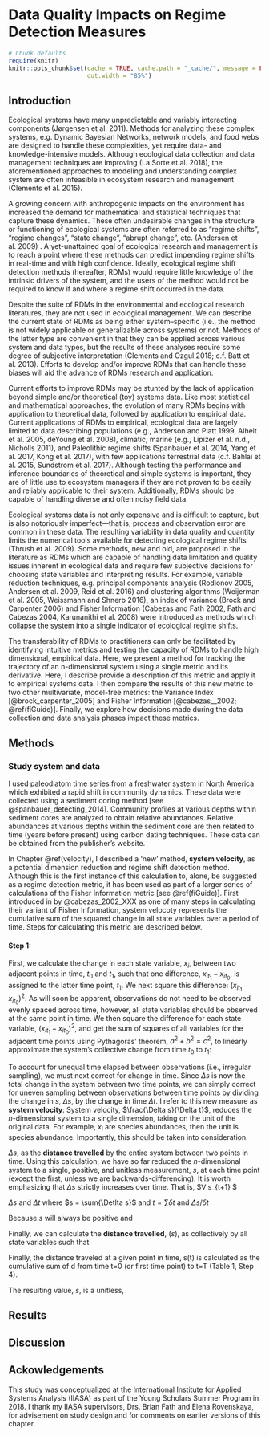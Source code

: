 # Data Quality Impacts on Regime Detection Measures  {#resampling}
```r
# Chunk defaults
require(knitr)
knitr::opts_chunk$set(cache = TRUE, cache.path = "_cache/", message = FALSE, warning=FALSE, eval=TRUE, echo=FALSE, error=FALSE, fig.align='center',
                      out.width = "85%")
```

## Introduction 
Ecological systems have many unpredictable and variably interacting components (Jørgensen et al. 2011). Methods for analyzing these complex systems, e.g. Dynamic Bayesian Networks, network models, and food webs are designed to handle these complexities, yet require data- and knowledge-intensive models. Although ecological data collection and data management techniques are improving (La Sorte et al. 2018), the aforementioned approaches to modeling and understanding complex system are often infeasible in ecosystem research and management (Clements et al. 2015). 

A growing concern with anthropogenic impacts on the environment has increased the demand for mathematical and statistical techniques that capture these dynamics. These often undesirable changes in the structure or functioning of ecological systems are often referred to as “regime shifts”, “regime changes”, “state change”, “abrupt change”, etc. (Andersen et al. 2009) . A yet-unattained goal of ecological research and management is to reach a point where these methods can predict impending regime shifts in real-time and with high confidence. Ideally, ecological regime shift detection methods (hereafter, RDMs) would require little knowledge of the intrinsic drivers of the system, and the users of the method would not be required to know if and where a regime shift occurred in the data. 

Despite the suite of RDMs in the environmental and ecological research literatures, they are not used in ecological management. We can describe the current state of RDMs as being either system–specific (i.e., the method is not widely applicable or generalizable across systems) or not. Methods of the latter type are convenient in that they can be applied across various system and data types, but the results of these analyses require some degree of subjective interpretation (Clements and Ozgul 2018; c.f. Batt et al. 2013). Efforts to develop and/or improve RDMs that can handle these biases will aid the advance of RDMs research and application. 

Current efforts to improve RDMs may be stunted by the lack of application beyond simple and/or theoretical (toy) systems data. Like most statistical and mathematical approaches, the evolution of many RDMs begins with application to theoretical data, followed by application to empirical data. Current applications of RDMs to empirical, ecological data are largely limited to data describing populations (e.g., Anderson and Piatt 1999, Alheit et al. 2005, deYoung et al. 2008), climatic, marine (e.g., Lipizer et al. n.d., Nicholls 2011),  and Paleolithic regime shifts (Spanbauer et al. 2014, Yang et al. 2017, Kong et al. 2017),  with few applications terrestrial data (c.f. Bahlai et al. 2015, Sundstrom et al. 2017). Although testing the performance and inference boundaries of theoretical and simple systems is important, they are of little use to ecosystem managers if they are not proven to be easily and reliably applicable to their system. Additionally, RDMs should be capable of handling diverse and often noisy field data.  

Ecological systems data is not only expensive and is difficult to capture, but is also notoriously imperfect—that is, process and observation error are common in these data. The resulting variability in data quality and quantity limits the numerical tools available for detecting ecological regime shifts (Thrush et al. 2009). Some methods, new and old, are proposed in the literature as RDMs which are capable of handling data limitation and quality issues inherent in ecological data and require few subjective decisions for choosing state variables and interpreting results. For example, variable reduction techniques, e.g. principal components analysis (Rodionov 2005, Andersen et al. 2009, Reid et al. 2016) and clustering algorithms (Weijerman et al. 2005, Weissmann and Shnerb 2016), an index of variance (Brock and Carpenter 2006) and Fisher Information (Cabezas and Fath 2002, Fath and Cabezas 2004, Karunanithi et al. 2008) were introduced as methods which collapse the system into a single indicator of ecological regime shifts. 

The transferability of RDMs to practitioners can only be facilitated by identifying intuitive metrics and testing the capacity of RDMs to handle high dimensional, empirical data. Here, we present a method for tracking the trajectory of an n-dimensional system using a single metric and its derivative. Here, I describe provide a description of this metric and apply it to empirical systems data. I then compare the results of this new metric to two other multivariate, model-free metrics: the Variance Index [@brock_carpenter_2005] and Fisher Information [@cabezas__2002; \@ref(fiGuide)]. Finally, we explore how decisions made during the data collection and data analysis phases impact these metrics.

## Methods
### Study system and data  
I used paleodiatom time series from a freshwater system in North America which exhibited a rapid shift in community dynamics. These data were  collected using a sediment coring method [see @spanbauer_detecting_2014]. Community profiles at various depths within sediment cores are analyzed to obtain relative abundances. Relative abundances at various depths within the sediment core are then related to time (years before present) using carbon dating techniques. These data can be obtained from the publisher’s website. 

In Chapter \@ref(velocity), I described a 'new' method, __system velocity__, as a potential dimension reduction and regime shift detection method. Although this is the first instance of this calculation to, alone, be suggested as a regime detection metric, it has been used as part of a larger series of calculations of the Fisher Information metric [see \@ref(fiGuide)]. First introduced in by @cabezas_2002_XXX as one of many steps in calculating their variant of Fisher Information, system velocoty represents the cumulative sum of the squared change in all state variables over a period of time. Steps for calculating this metric are described below.

#### Step 1: 
First, we calculate the change in each state variable, $x_i$, between two adjacent points in time, $t_0$ and $t_1$, such that one difference, $x_{it_1} - x_{it_0}$, is assigned to the latter time point, $t_1$. We next square this difference: $(x_{it_1} - x_{it_0})^2$. As will soon be apparent, observations do not need to be observed evenly spaced across time, however, all state variables should be observed at the same point in time. We then square the difference for each state variable,  $(x_{it_1} - x_{it_0})^2$, and get the sum of squares of all variables for the adjacent time points using Pythagoras' theorem, $a^2 + b^2 = c^2$, to linearly approximate the system's collective change from time $t_0$ to $t_1$:
\begin{equation}
$\Delta s = \sqrt{\sum(x_{it_1} - x_{it_0})^2}$
  (\#eq:ds)
\end{equation}

To account for unequal time elapsed between observations (i.e., irregular sampling), we must next correct for change in time. Since $\Delta s$ is now the total change in the system between two time points, we can simply correct for uneven sampling between observations between time points by dividing the change in $s$, $\Delta s$, by the change in time $\Delta t$. I refer to this new measure as **system velocity**:
\begin{equation}
$\frac{\Delta s}{\Delta t} = \frac{\sqrt{\sum(x_{i(t_1)} - x_{i(t_0)})^2}}{t_1 - t_0}$
  (\#eq:dsdt)
\end{equation}
System velocity, $\frac{\Delta s}{\Delta t}$, reduces the *n*-dimensional system to a single dimension, taking on the unit of the original data. For example, $x_i$ are species abundances, then the unit is species abundance. Importantly, this should be taken into consideration. 

\begin{equation}
$\frac{\Delta s}{\Delta t} = \frac{\sqrt{\sum(x_{i(t_1)} - x_{i(t_0)})^2}}{t_1 - t_0}$
  (\#eq:dsdt)
\end{equation}

$\Delta s$, as the **distance travelled** by the entire system between two points in time. Using this calculation, we have so far reduced the $n$-dimensional system to a single, positive, and unitless measurement, $s$, at each time point (except the first, unless we are backwards-differencing). It is worth emphasizing that $\Delta s$ strictly increases over time. That is, $∀ s_{t+1} $

$\Delta s$ and $\Delta t$ where $s = \sum{\Detlta s}$ and $t = \sum{\delta t}$ and $\Delta s / \delta t$ 

Because $s$ will always be positive and 

Finally, we can calculate the **distance travelled**, ($s$), as collectively by all state variables such that
\begin{equation}
$ s_{t+1} = \sqrt{\sum(x_{i(t+1)} - x_{i(t)})^2}$
  (\#eq:distEq)
\end{equation}


Finally, the distance traveled at a given point in time, s(t) is calculated as the cumulative sum of d from time t=0 (or first time point) to t=T (Table 1, Step 4).

The resulting value, $s$, is a unitless, 

## Results


## Discussion 

## Ackowledgements
This study was conceptualized at the International Institute for Applied Systems Analysis (IIASA) as part of the Young Scholars Summer Program in 2018. I thank my IIASA supervisors, Drs. Brian Fath and Elena Rovenskaya, for advisement on study design and for comments on earlier versions of this chapter. 